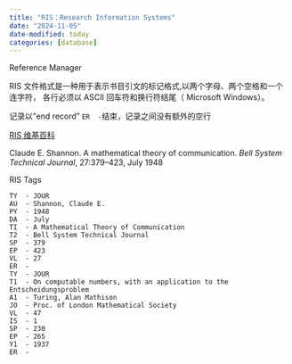 ```yaml
---
title: "RIS：Research Information Systems"
date: "2024-11-05"
date-modified: today
categories: [database]
---
```


Reference Manager

RIS 文件格式是一种用于表示书目引文的标记格式,以两个字母、两个空格和一个连字符， 各行必须以 ASCII 回车符和换行符结尾（ Microsoft Windows）。

记录以"end record" `ER  -`结束，记录之间没有额外的空行

[RIS 维基百科](https://en.wikipedia.org/wiki/RIS_(file_format))

Claude E. Shannon. A mathematical theory of communication. *Bell System Technical Journal*, 27:379–423, July 1948

RIS Tags

```         
TY  - JOUR
AU  - Shannon, Claude E.
PY  - 1948
DA  - July
TI  - A Mathematical Theory of Communication
T2  - Bell System Technical Journal
SP  - 379
EP  - 423
VL  - 27
ER  - 
TY  - JOUR
T1  - On computable numbers, with an application to the Entscheidungsproblem
A1  - Turing, Alan Mathison
JO  - Proc. of London Mathematical Society
VL  - 47
IS  - 1
SP  - 230
EP  - 265
Y1  - 1937
ER  - 
```
